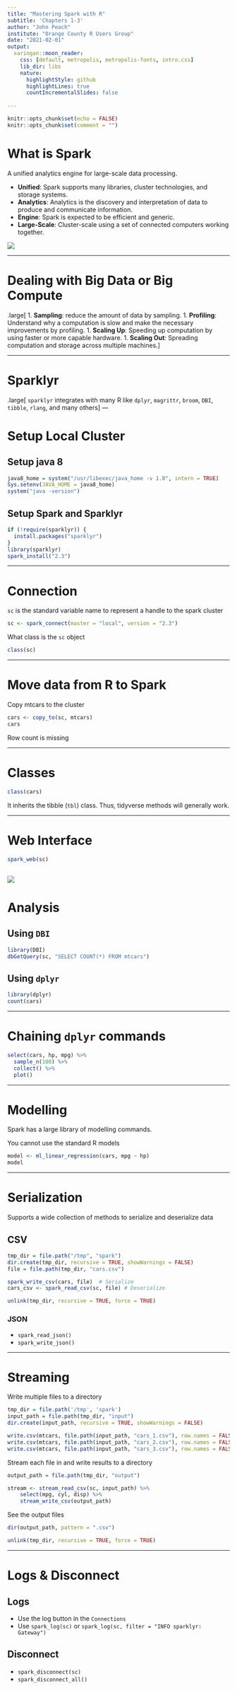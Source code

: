 ```yaml
---
title: "Mastering Spark with R"
subtitle: 'Chapters 1-3'
author: "John Peach"
institute: "Orange County R Users Group"
date: "2021-02-01"
output:
  xaringan::moon_reader:
    css: [default, metropolis, metropolis-fonts, intro.css]
    lib_dir: libs
    nature:
      highlightStyle: github
      highlightLines: true
      countIncrementalSlides: false
      
---
```

<style>
pre {
    display: block;
    font-family: monospace;
    white-space: pre;
    margin: 1em 0px;
    margin-top: 0em;
    margin-right: 0px;
    margin-bottom: 0em;
    margin-left: 0px;
}
</style>
```r
knitr::opts_chunk$set(echo = FALSE)
knitr::opts_chunk$set(comment = "")
```

# What is Spark

A unified analytics engine for large-scale data processing.

* **Unified**: Spark supports many libraries, cluster technologies, and storage systems.
* **Analytics**:  Analytics is the discovery and interpretation of data to produce and communicate information.
* **Engine**: Spark is expected to be efficient and generic.
* **Large-Scale**: Cluster-scale using a set of connected computers working together.

![](intro-spark-unified-1.png)

---

# Dealing with Big Data or Big Compute

.large[
1. **Sampling**: reduce the amount of data by sampling. 
1. **Profiling**: Understand why a computation is slow and make the necessary improvements by profiling.
1. **Scaling Up**: Speeding up computation by using faster or more capable hardware.
1. **Scaling Out**: Spreading computation and storage across multiple machines.
]

---

# Sparklyr

.large[
`sparklyr` integrates with many R like `dplyr`, `magrittr`, `broom`, `DBI`, `tibble`, `rlang`, and many others
]
---

# Setup Local Cluster

## Setup java 8
```r
java8_home = system("/usr/libexec/java_home -v 1.8", intern = TRUE)
Sys.setenv(JAVA_HOME = java8_home)
system("java -version")
```

## Setup Spark and Sparklyr
```r
if (!require(sparklyr)) {
  install.packages("sparklyr")
}
library(sparklyr)
spark_install("2.3")
```

---

# Connection

`sc` is the standard variable name to represent a handle to the spark cluster

```r
sc <- spark_connect(master = "local", version = "2.3")
```

What class is the `sc` object
```r
class(sc)
```

---

# Move data from R to Spark

Copy mtcars to the cluster

```r
cars <- copy_to(sc, mtcars)
cars
```
Row count is missing

---

# Classes

```r
class(cars)
```

It inherits the tibble (`tbl`) class. Thus, tidyverse methods will generally work.

---

# Web Interface

```r
spark_web(sc)
```

![](starting-spark-web-resized.png)
---

# Analysis

## Using `DBI`

```r
library(DBI)
dbGetQuery(sc, "SELECT COUNT(*) FROM mtcars")
```

## Using `dplyr`

```r
library(dplyr)
count(cars)
```

---

# Chaining `dplyr` commands

```r
select(cars, hp, mpg) %>%
  sample_n(100) %>%
  collect() %>%
  plot()
```

---

# Modelling

Spark has a large library of modelling commands.

You cannot use the standard R models

```r
model <- ml_linear_regression(cars, mpg ~ hp)
model
```

---

# Serialization

Supports a wide collection of methods to serialize and deserialize data

## CSV

```r
tmp_dir = file.path("/tmp", "spark")
dir.create(tmp_dir, recursive = TRUE, showWarnings = FALSE)
file = file.path(tmp_dir, "cars.csv")
```

```r
spark_write_csv(cars, file)  # Serialize
cars_csv <- spark_read_csv(sc, file) # Deserialize
```

```r
unlink(tmp_dir, recursive = TRUE, force = TRUE)
```

### JSON
* `spark_read_json()`
* `spark_write_json()`

---

# Streaming

Write multiple files to a directory
```r
tmp_dir = file.path('/tmp', 'spark')
input_path = file.path(tmp_dir, "input")
dir.create(input_path, recursive = TRUE, showWarnings = FALSE)
```

```r
write.csv(mtcars, file.path(input_path, "cars_1.csv"), row.names = FALSE)
write.csv(mtcars, file.path(input_path, "cars_2.csv"), row.names = FALSE)
write.csv(mtcars, file.path(input_path, "cars_3.csv"), row.names = FALSE)
```

Stream each file in and write results to a directory
```r
output_path = file.path(tmp_dir, "output")
```
```r
stream <- stream_read_csv(sc, input_path) %>%
    select(mpg, cyl, disp) %>%
    stream_write_csv(output_path)
```

See the output files
```r
dir(output_path, pattern = ".csv")
```

```r
unlink(tmp_dir, recursive = TRUE, force = TRUE)
```

---

# Logs & Disconnect

## Logs

* Use the log button in the `Connections`
* Use `spark_log(sc)` or `spark_log(sc, filter = "INFO sparklyr: Gateway")`

## Disconnect

* `spark_disconnect(sc)`
* `spark_disconnect_all()`
